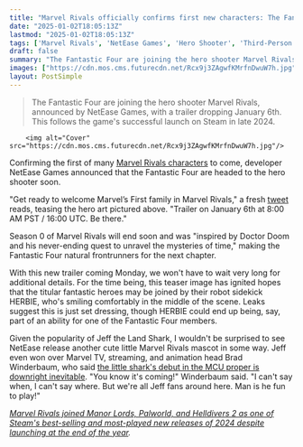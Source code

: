 ```yaml
---
title: "Marvel Rivals officially confirms first new characters: The Fantastic Four are coming soon"
date: "2025-01-02T18:05:13Z"
lastmod: "2025-01-02T18:05:13Z"
tags: ['Marvel Rivals', 'NetEase Games', 'Hero Shooter', 'Third-Person Shooter', 'Fantastic Four', 'Steam']
draft: false
summary: "The Fantastic Four are joining the hero shooter Marvel Rivals, announced by NetEase Games, with a trailer dropping January 6th.  This follows the game's successful launch on Steam in late 2024."
images: ["https://cdn.mos.cms.futurecdn.net/Rcx9j3ZAgwfKMrfnDwuW7h.jpg"]
layout: PostSimple
---
```

> The Fantastic Four are joining the hero shooter Marvel Rivals, announced by NetEase Games, with a trailer dropping January 6th.  This follows the game's successful launch on Steam in late 2024.


        <img alt="Cover" src="https://cdn.mos.cms.futurecdn.net/Rcx9j3ZAgwfKMrfnDwuW7h.jpg"/>
        
Confirming the first of many [<u>Marvel Rivals characters</u>](https://www.gamesradar.com/games/third-person-shooter/marvel-rivals-characters-tier-list/) to come, developer NetEase Games announced that the Fantastic Four are headed to the hero shooter soon.

"Get ready to welcome Marvel’s First family in Marvel Rivals," a fresh [<u>tweet</u>](https://x.com/MarvelRivals/status/1874863266318762195) reads, teasing the hero art pictured above. "Trailer on January 6th at 8:00 AM PST / 16:00 UTC. Be there."

Season 0 of Marvel Rivals will end soon and was "inspired by Doctor Doom and his never-ending quest to unravel the mysteries of time," making the Fantastic Four natural frontrunners for the next chapter.

With this new trailer coming Monday, we won't have to wait very long for additional details. For the time being, this teaser image has ignited hopes that the titular fantastic heroes may be joined by their robot sidekick HERBIE, who's smiling comfortably in the middle of the scene. Leaks suggest this is just set dressing, though HERBIE could end up being, say, part of an ability for one of the Fantastic Four members.

Given the popularity of Jeff the Land Shark, I wouldn't be surprised to see NetEase release another cute little Marvel Rivals mascot in some way. Jeff even won over Marvel TV, streaming, and animation head Brad Winderbaum, who said [<u>the little shark's debut in the MCU proper is downright inevitable</u>](https://www.gamesradar.com/entertainment/marvel-tv-shows/marvel-rivals-made-jeff-the-land-shark-so-stinkin-adorable-that-the-mcu-is-bringing-him-on-as-an-official-hero-were-all-jeff-fans-around-here-man-is-he-fun-to-play/). "You know it's coming!" Winderbaum said. "I can't say when, I can't say where. But we're all Jeff fans around here. Man is he fun to play!"

[<u><em>Marvel Rivals joined Manor Lords, Palworld, and Helldivers 2 as one of Steam's best-selling and most-played new releases of 2024 despite launching at the end of the year</em></u>](https://www.gamesradar.com/games/third-person-shooter/marvel-rivals-joins-manor-lords-palworld-and-helldivers-2-as-one-of-steams-best-selling-and-most-played-new-releases-of-2024-despite-launching-at-the-end-of-the-year/)*.*
        